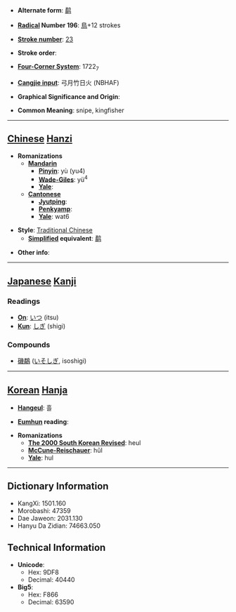 * '''Alternate form''': [[鹬]]

* '''[[Wiktionary:Chinese radical index| Radical]] Number 196''': [[Wiktionary:Chinese radical index 鳥|鳥]]+12 strokes

* '''[[Wiktionary:Chinese total strokes index|Stroke number]]''': [[Wiktionary:Chinese total strokes index 23|23]]

* '''Stroke order''': 

* '''[[Wiktionary:Chinese four corner index|Four-Corner System]]''': 1722<sub>7</sub>

* '''[[Wiktionary:Chinese Cangjie index|Cangjie input]]''': 弓月竹日火 (NBHAF)

* '''Graphical Significance and Origin''': 

* '''Common Meaning''': snipe, kingfisher

----

== [[Chinese]] [[Hanzi]] ==

* '''Romanizations'''
** '''[[Mandarin]]'''
*** '''[[Pinyin]]''': yù (yu4)
*** '''[[Wade-Giles]]''': yü<sup>4</sup>
*** '''[[Yale]]''': 
** '''[[Cantonese]]'''
*** '''[[Jyutping]]''':
*** '''[[Penkyamp]]''': 
*** '''[[Yale]]''': wat6

* '''Style''': [[Traditional Chinese]] 
** '''[[Simplified Chinese|Simplified]] equivalent''': [[鹬]]

* '''Other info''': 

----

== [[Japanese]] [[Kanji]] ==

===Readings===
* '''[[On]]''': [[いつ]] (itsu)
* '''[[Kun]]''': [[しぎ]] (shigi)
===Compounds===
*[[磯鷸]] ([[いそしぎ]], isoshigi)
----

== [[Korean]] [[Hanja]] ==

* '''[[Hangeul]]''': 흘

* '''[[Eumhun]] reading''': 

* '''Romanizations'''
** '''[[The 2000 South Korean Revised Romanization|The 2000 South Korean Revised]]''': heul
** '''[[McCune-Reischauer]]''': hŭl
** '''[[Yale]]''': hul

----

== Dictionary Information ==

* KangXi: 1501.160
* Morobashi: 47359
* Dae Jaweon: 2031.130
* Hanyu Da Zidian: 74663.050

== Technical Information ==

* '''Unicode''':
** Hex: 9DF8
** Decimal: 40440
* '''Big5''':
** Hex: F866
** Decimal: 63590